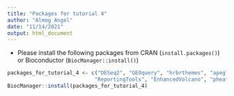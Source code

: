 ```yaml
---
title: "Packages for tutorial 4"
author: "Almog Angel"
date: "11/14/2021"
output: html_document
---
```


- Please install the following packages from CRAN (`install.packages()`) or Bioconductor (`BiocManager::install()`)
```r
packages_for_tutorial_4 <- c("DESeq2", "GEOquery", "hrbrthemes", "apeglm", "AnnotationDbi", "org.Hs.eg.db",
                            "ReportingTools", "EnhancedVolcano", "pheatmap")
BiocManager::install(packages_for_tutorial_4)
```